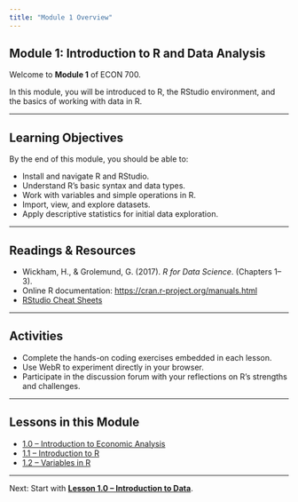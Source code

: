 ```yaml
---
title: "Module 1 Overview"
---
```


## Module 1: Introduction to R and Data Analysis

Welcome to **Module 1** of ECON 700.

In this module, you will be introduced to R, the RStudio environment, and the basics of working with data in R.

------------------------------------------------------------------------

## Learning Objectives

By the end of this module, you should be able to:

-   Install and navigate R and RStudio.\
-   Understand R’s basic syntax and data types.\
-   Work with variables and simple operations in R.\
-   Import, view, and explore datasets.\
-   Apply descriptive statistics for initial data exploration.

------------------------------------------------------------------------

## Readings & Resources

-   Wickham, H., & Grolemund, G. (2017). *R for Data Science*. (Chapters 1–3).\
-   Online R documentation: <https://cran.r-project.org/manuals.html>\
-   [RStudio Cheat Sheets](https://posit.co/resources/cheatsheets/)

------------------------------------------------------------------------

## Activities

-   Complete the hands-on coding exercises embedded in each lesson.\
-   Use WebR to experiment directly in your browser.\
-   Participate in the discussion forum with your reflections on R’s strengths and challenges.

------------------------------------------------------------------------

## Lessons in this Module

-   [1.0 – Introduction to Economic Analysis](mod-1-0-intro-to-data.qmd)\
-   [1.1 – Introduction to R](mod-1-1-intro-to-r.qmd)\
-   [1.2 – Variables in R](mod-1-2-intro-to-r-variables.qmd)

------------------------------------------------------------------------

Next: Start with [**Lesson 1.0 – Introduction to Data**](mod-1-0-intro-to-data.qmd).
